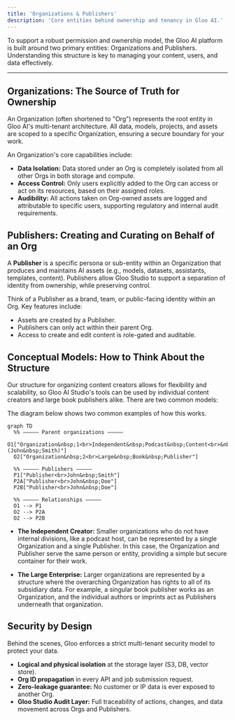 ```yaml
---
title: 'Organizations & Publishers'
description: 'Core entities behind ownership and tenancy in Gloo AI.'
---
```


To support a robust permission and ownership model, the Gloo AI platform is built around two primary entities: Organizations and Publishers. Understanding this structure is key to managing your content, users, and data effectively.

---

## Organizations: The Source of Truth for Ownership

An Organization (often shortened to "Org") represents the root entity in Gloo AI's multi-tenant architecture. All data, models, projects, and assets are scoped to a specific Organization, ensuring a secure boundary for your work.

An Organization's core capabilities include:

-   **Data Isolation:** Data stored under an Org is completely isolated from all other Orgs in both storage and compute.
-   **Access Control:** Only users explicitly added to the Org can access or act on its resources, based on their assigned roles.
-   **Audibility:** All actions taken on Org-owned assets are logged and attributable to specific users, supporting regulatory and internal audit requirements.

## Publishers: Creating and Curating on Behalf of an Org

A **Publisher** is a specific persona or sub-entity within an Organization that produces and maintains AI assets (e.g., models, datasets, assistants, templates, content). Publishers allow Gloo Studio to support a separation of identity from ownership, while preserving control.

Think of a Publisher as a brand, team, or public-facing identity within an Org. Key features include:

-   Assets are created by a Publisher.
-   Publishers can only act within their parent Org.
-   Access to create and edit content is role-gated and auditable.

## Conceptual Models: How to Think About the Structure

Our structure for organizing content creators allows for flexibility and scalability, so Gloo AI Studio's tools can be used by individual content creators and large book publishers alike. There are two common models:


The diagram below shows two common examples of how this works.

```mermaid
graph TD
  %% ————— Parent organizations —————
  O1["Organization&nbsp;1<br>Independent&nbsp;Podcast&nbsp;Content<br>&nbsp;Creator&nbsp;(John&nbsp;Smith)"]
  O2["Organization&nbsp;2<br>Large&nbsp;Book&nbsp;Publisher"]

  %% ————— Publishers —————
  P1["Publisher<br>John&nbsp;Smith"]
  P2A["Publisher<br>John&nbsp;Doe"]
  P2B["Publisher<br>John&nbsp;Doe"]

  %% ————— Relationships —————
  O1 --> P1
  O2 --> P2A
  O2 --> P2B
```

-   **The Independent Creator:** Smaller organizations who do not have internal divisions, like a podcast host, can be represented by a single Organization and a single Publisher. In this case, the Organization and Publisher serve the same person or entity, providing a simple but secure container for their work.

-   **The Large Enterprise:** Larger organizations are represented by a structure where the overarching Organization has rights to all of its subsidiary data. For example, a singular book publisher works as an Organization, and the individual authors or imprints act as Publishers underneath that organization.

## Security by Design

Behind the scenes, Gloo enforces a strict multi-tenant security model to protect your data.

-   **Logical and physical isolation** at the storage layer (S3, DB, vector store).
-   **Org ID propagation** in every API and job submission request.
-   **Zero-leakage guarantee:** No customer or IP data is ever exposed to another Org.
-   **Gloo Studio Audit Layer:** Full traceability of actions, changes, and data movement across Orgs and Publishers.
